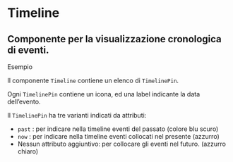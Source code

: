 
<Meta of={TimelineStories} />

# Timeline

## Componente per la visualizzazione cronologica di eventi.

Esempio

Il componente `Timeline` contiene un elenco di `TimelinePin`.

Ogni `TimelinePin` contiene un icona, ed una label indicante la data dell’evento.

Il `TimelinePin` ha tre varianti indicati da attributi:

-   `past` : per indicare nella timeline eventi del passato (colore blu scuro)
-   `now` : per indicare nella timeline eventi collocati nel presente (azzurro)
-   Nessun attributo aggiuntivo: per collocare gli eventi nel futuro. (azzurro chiaro)

<Canvas of={TimelineStories.Esempi}></Canvas>
